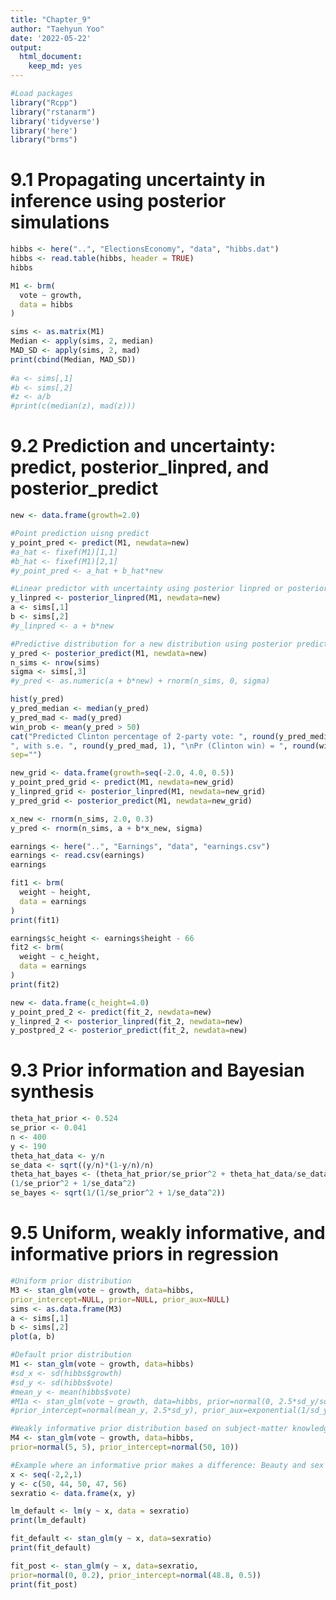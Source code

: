 ```yaml
---
title: "Chapter_9"
author: "Taehyun Yoo"
date: '2022-05-22'
output: 
  html_document: 
    keep_md: yes
---
```


```r
#Load packages
library("Rcpp")
library("rstanarm")
library('tidyverse')
library('here')
library("brms")
```

# 9.1 Propagating uncertainty in inference using posterior simulations
```r
hibbs <- here("..", "ElectionsEconomy", "data", "hibbs.dat")
hibbs <- read.table(hibbs, header = TRUE)
hibbs

M1 <- brm(
  vote ~ growth, 
  data = hibbs
)

sims <- as.matrix(M1)
Median <- apply(sims, 2, median)
MAD_SD <- apply(sims, 2, mad)
print(cbind(Median, MAD_SD))
  
#a <- sims[,1]
#b <- sims[,2]
#z <- a/b
#print(c(median(z), mad(z)))
```

# 9.2 Prediction and uncertainty: predict, posterior_linpred, and posterior_predict
```r
new <- data.frame(growth=2.0)

#Point prediction uisng predict
y_point_pred <- predict(M1, newdata=new)
#a_hat <- fixef(M1)[1,1]
#b_hat <- fixef(M1)[2,1]
#y_point_pred <- a_hat + b_hat*new

#Linear predictor with uncertainty using posterior linpred or posterior epred
y_linpred <- posterior_linpred(M1, newdata=new)
a <- sims[,1]
b <- sims[,2]
#y_linpred <- a + b*new

#Predictive distribution for a new distribution using posterior predict
y_pred <- posterior_predict(M1, newdata=new)
n_sims <- nrow(sims)
sigma <- sims[,3]
#y_pred <- as.numeric(a + b*new) + rnorm(n_sims, 0, sigma)

hist(y_pred)
y_pred_median <- median(y_pred)
y_pred_mad <- mad(y_pred)
win_prob <- mean(y_pred > 50)
cat("Predicted Clinton percentage of 2-party vote: ", round(y_pred_median,1),
", with s.e. ", round(y_pred_mad, 1), "\nPr (Clinton win) = ", round(win_prob, 2),
sep="")

new_grid <- data.frame(growth=seq(-2.0, 4.0, 0.5))
y_point_pred_grid <- predict(M1, newdata=new_grid)
y_linpred_grid <- posterior_linpred(M1, newdata=new_grid)
y_pred_grid <- posterior_predict(M1, newdata=new_grid)

x_new <- rnorm(n_sims, 2.0, 0.3)
y_pred <- rnorm(n_sims, a + b*x_new, sigma)

earnings <- here("..", "Earnings", "data", "earnings.csv")
earnings <- read.csv(earnings)
earnings

fit1 <- brm(
  weight ~ height, 
  data = earnings
)
print(fit1)

earnings$c_height <- earnings$height - 66
fit2 <- brm(
  weight ~ c_height, 
  data = earnings
)
print(fit2)

new <- data.frame(c_height=4.0)
y_point_pred_2 <- predict(fit_2, newdata=new)
y_linpred_2 <- posterior_linpred(fit_2, newdata=new)
y_postpred_2 <- posterior_predict(fit_2, newdata=new)
```

# 9.3 Prior information and Bayesian synthesis
```r
theta_hat_prior <- 0.524
se_prior <- 0.041
n <- 400
y <- 190
theta_hat_data <- y/n
se_data <- sqrt((y/n)*(1-y/n)/n)
theta_hat_bayes <- (theta_hat_prior/se_prior^2 + theta_hat_data/se_data^2) /
(1/se_prior^2 + 1/se_data^2)
se_bayes <- sqrt(1/(1/se_prior^2 + 1/se_data^2))
```

# 9.5 Uniform, weakly informative, and informative priors in regression
```r
#Uniform prior distribution
M3 <- stan_glm(vote ~ growth, data=hibbs,
prior_intercept=NULL, prior=NULL, prior_aux=NULL)
sims <- as.data.frame(M3)
a <- sims[,1]
b <- sims[,2]
plot(a, b)

#Default prior distribution
M1 <- stan_glm(vote ~ growth, data=hibbs)
#sd_x <- sd(hibbs$growth)
#sd_y <- sd(hibbs$vote)
#mean_y <- mean(hibbs$vote)
#M1a <- stan_glm(vote ~ growth, data=hibbs, prior=normal(0, 2.5*sd_y/sd_x),
#prior_intercept=normal(mean_y, 2.5*sd_y), prior_aux=exponential(1/sd_y))

#Weakly informative prior distribution based on subject-matter knowledge
M4 <- stan_glm(vote ~ growth, data=hibbs,
prior=normal(5, 5), prior_intercept=normal(50, 10))

#Example where an informative prior makes a difference: Beauty and sex ratio
x <- seq(-2,2,1)
y <- c(50, 44, 50, 47, 56)
sexratio <- data.frame(x, y)

lm_default <- lm(y ~ x, data = sexratio)
print(lm_default)

fit_default <- stan_glm(y ~ x, data=sexratio)
print(fit_default)

fit_post <- stan_glm(y ~ x, data=sexratio,
prior=normal(0, 0.2), prior_intercept=normal(48.8, 0.5))
print(fit_post)
```

